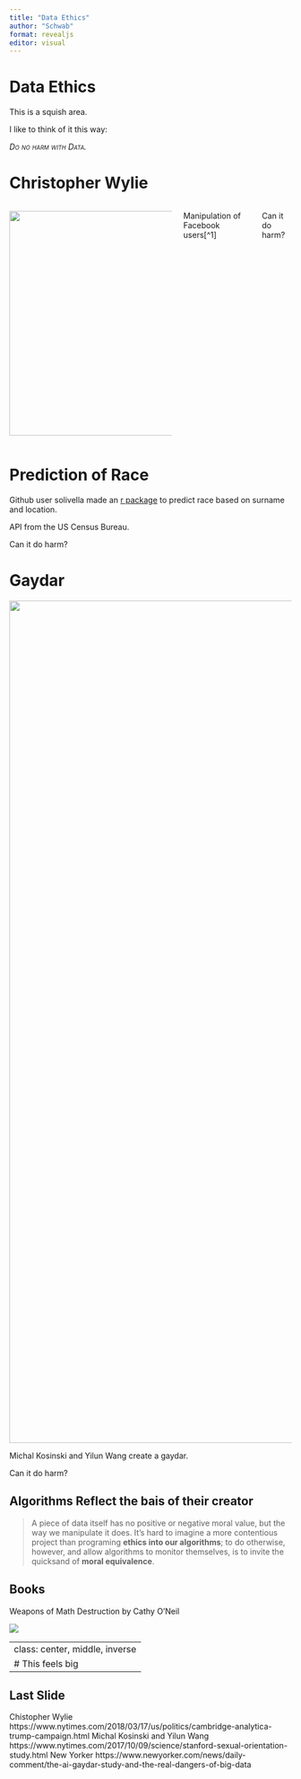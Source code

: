 ```yaml
---
title: "Data Ethics"
author: "Schwab"
format: revealjs
editor: visual
---
```


# Data Ethics

This is a squish area.

I like to think of it this way:

[*Do no harm with Data.*]{.smallcaps}

# Christopher Wylie

::: columns
::: {.column width="60%"}
![](https://static01.nyt.com/images/2018/03/18/autossell/18Cambridge1/merlin_135596256_2eaf14bd-c577-441b-ac87-b5d54199d1b4-superJumbo.jpg?quality=75&auto=webp){fig-align="left" width="400"}
:::

::: {.column width="40%"}
::: columns
Manipulation of Facebook users\[\^1\]

Can it do harm?
:::
:::
:::

# Prediction of Race

Github user solivella made an [r package](https://github.com/kosukeimai/wru) to predict race based on surname and location.

API from the US Census Bureau.

Can it do harm?

# Gaydar

![](https://static01.nyt.com/images/2017/10/10/science/10SCI-GAYDAR1/00GAYDAR1-superJumbo.jpg?quality=75&auto=webp){fig-align="center" width="1500"}

Michal Kosinski and Yilun Wang create a gaydar.

Can it do harm?

## Algorithms Reflect the bais of their creator

> A piece of data itself has no positive or negative moral value, but the way we manipulate it does. It's hard to imagine a more contentious project than programing **ethics into our algorithms**; to do otherwise, however, and allow algorithms to monitor themselves, is to invite the quicksand of **moral equivalence**.

## Books

Weapons of Math Destruction by Cathy O'Neil

![](https://images-na.ssl-images-amazon.com/images/S/compressed.photo.goodreads.com/books/1456091964i/28186015.jpg){fig-align="center"}

---
class: center, middle, inverse
# This feels big
---

## Last Slide

Chistopher Wylie https://www.nytimes.com/2018/03/17/us/politics/cambridge-analytica-trump-campaign.html Michal Kosinski and Yilun Wang https://www.nytimes.com/2017/10/09/science/stanford-sexual-orientation-study.html New Yorker https://www.newyorker.com/news/daily-comment/the-ai-gaydar-study-and-the-real-dangers-of-big-data
